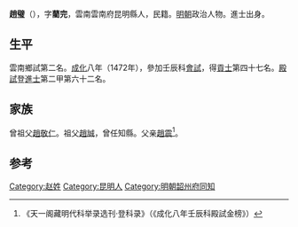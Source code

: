 {{Otheruses|other=名为赵璧的其他人物|赵璧}}

'''趙璧'''（{{bd|1441年||？}}），字'''藺完'''，雲南雲南府昆明縣人，民籍。[[明朝|明朝]]政治人物。進士出身。

== 生平 ==
雲南鄉試第二名。[[成化|成化]]八年（1472年），參加壬辰科[[會試|會試]]，得[[貢士|貢士]]第四十七名。[[殿試|殿試]]登[[進士|進士]]第二甲第六十二名。

== 家族 ==
曾祖父[[趙敬仁|趙敬仁]]。祖父[[趙誠|趙誠]]，曾任知縣。父亲[[趙震|趙震]]<ref>《天一阁藏明代科举录选刊·登科录》（《成化八年壬辰科殿試金榜》）</ref>。

==参考==
{{reflist}}

{{成化八年壬辰科殿試金榜}}

{{Authority control}}
{{明朝人物小作品}}
{{DEFAULTSORT:}}
[[Category:赵姓|Category:赵姓]]
[[Category:昆明人|Category:昆明人]]
[[Category:明朝韶州府同知|Category:明朝韶州府同知]]